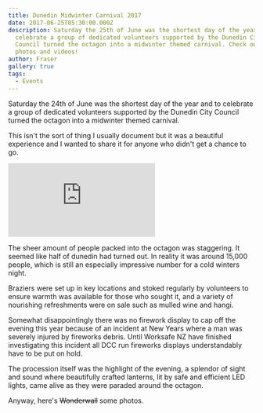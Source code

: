 ```yaml
---
title: Dunedin Midwinter Carnival 2017
date: 2017-06-25T05:30:00.000Z
description: Saturday the 25th of June was the shortest day of the year and to
  celebrate a group of dedicated volunteers supported by the Dunedin City
  Council turned the octagon into a midwinter themed carnival. Check out my
  photos and videos!
author: Fraser
gallery: true
tags:
  - Events
---
```



Saturday the 24th of June was the shortest day of the year and to celebrate a group of dedicated volunteers supported by the Dunedin City Council turned the octagon into a midwinter themed carnival.

This isn't the sort of thing I usually document but it was a beautiful experience and I wanted to share it for anyone who didn't get a chance to go.

<div className="youtubeEmbed">
  <iframe src="https://www.youtube.com/embed/dlplX0ayIzs/?autoplay=0&amp;autohide=1&amp;vq=hd720&amp;start=" frameBorder="0" allowFullscreen="yes"></iframe>
</div>

The sheer amount of people packed into the octagon was staggering. It seemed like half of dunedin had turned out. In reality it was around 15,000 people, which is still an especially impressive number for a cold winters night.

Braziers were set up in key locations and stoked regularly by volunteers to ensure warmth was available for those who sought it, and a variety of nourishing refreshments were on sale such as mulled wine and hangi.

Somewhat disappointingly there was no firework display to cap off the evening this year because of an incident at New Years where a man was severely injured by fireworks debris. Until Worksafe NZ have finished investigating this incident all DCC run fireworks displays understandably have to be put on hold.

The procession itself was the highlight of the evening, a splendor of sight and sound where beautifully crafted lanterns, lit by safe and efficient LED lights, came alive as they were paraded around the octagon.

Anyway, here's ~~Wonderwall~~ some photos.
